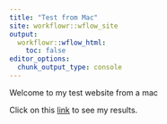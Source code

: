 ```yaml
---
title: "Test from Mac"
site: workflowr::wflow_site
output:
  workflowr::wflow_html:
    toc: false
editor_options:
  chunk_output_type: console
---
```


Welcome to my test website from a mac

Click on this [link](first-analysis.html) to see my results.
